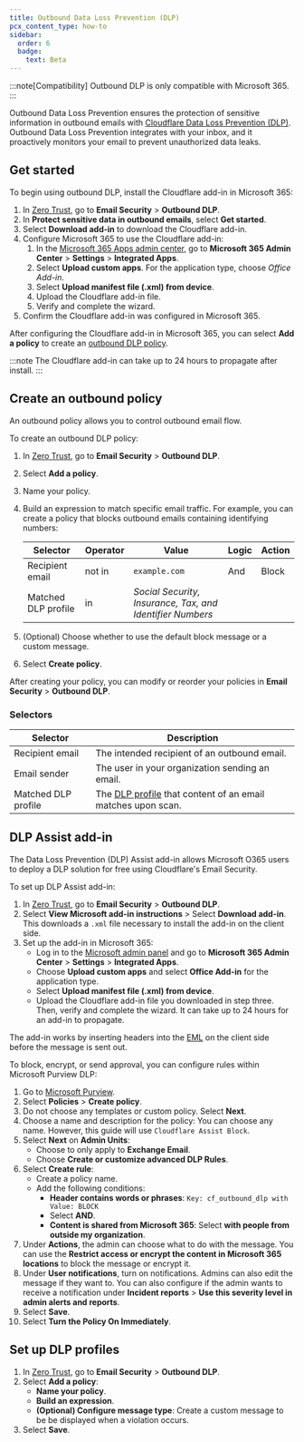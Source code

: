 ```yaml
---
title: Outbound Data Loss Prevention (DLP)
pcx_content_type: how-to
sidebar:
  order: 6
  badge:
    text: Beta
---
```



:::note[Compatibility]
Outbound DLP is only compatible with Microsoft 365.
:::

Outbound Data Loss Prevention ensures the protection of sensitive information in outbound emails with [Cloudflare Data Loss Prevention (DLP)](/cloudflare-one/policies/data-loss-prevention/). Outbound Data Loss Prevention integrates with your inbox, and it proactively monitors your email to prevent unauthorized data leaks.

## Get started

To begin using outbound DLP, install the Cloudflare add-in in Microsoft 365:

1. In [Zero Trust](https://one.dash.cloudflare.com), go to **Email Security** > **Outbound DLP**.
2. In **Protect sensitive data in outbound emails**, select **Get started**.
3. Select **Download add-in** to download the Cloudflare add-in.
4. Configure Microsoft 365 to use the Cloudflare add-in:
   1. In the [Microsoft 365 Apps admin center](https://config.office.com/), go to **Microsoft 365 Admin Center** > **Settings** > **Integrated Apps**.
   2. Select **Upload custom apps**. For the application type, choose _Office Add-in_.
   3. Select **Upload manifest file (.xml) from device**.
   4. Upload the Cloudflare add-in file.
   5. Verify and complete the wizard.
5. Confirm the Cloudflare add-in was configured in Microsoft 365.

After configuring the Cloudflare add-in in Microsoft 365, you can select **Add a policy** to create an [outbound DLP policy](#create-an-outbound-policy).

:::note
The Cloudflare add-in can take up to 24 hours to propagate after install.
:::

## Create an outbound policy

An outbound policy allows you to control outbound email flow.

To create an outbound DLP policy:

1. In [Zero Trust](https://one.dash.cloudflare.com), go to **Email Security** > **Outbound DLP**.
2. Select **Add a policy**.
3. Name your policy.
4. Build an expression to match specific email traffic. For example, you can create a policy that blocks outbound emails containing identifying numbers:

   | Selector            | Operator | Value                                                     | Logic | Action |
   | ------------------- | -------- | --------------------------------------------------------- | ----- | ------ |
   | Recipient email     | not in   | `example.com`                                             | And   | Block  |
   | Matched DLP profile | in       | _Social Security, Insurance, Tax, and Identifier Numbers_ |       |        |

5. (Optional) Choose whether to use the default block message or a custom message.
6. Select **Create policy**.

After creating your policy, you can modify or reorder your policies in **Email Security** > **Outbound DLP**.

### Selectors

| Selector            | Description                                                                                                                |
| ------------------- | -------------------------------------------------------------------------------------------------------------------------- |
| Recipient email     | The intended recipient of an outbound email.                                                                               |
| Email sender        | The user in your organization sending an email.                                                                            |
| Matched DLP profile | The [DLP profile](/cloudflare-one/policies/data-loss-prevention/dlp-profiles/) that content of an email matches upon scan. |

## DLP Assist add-in

The Data Loss Prevention (DLP) Assist add-in allows Microsoft O365 users to deploy a DLP solution for free using Cloudflare's Email Security.

To set up DLP Assist add-in:

1. In [Zero Trust](https://one.dash.cloudflare.com), go to **Email Security** > **Outbound DLP**.
2. Select **View Microsoft add-in instructions** > Select **Download add-in**. This downloads a `.xml` file necessary to install the add-in on the client side.
3. Set up the add-in in Microsoft 365:
    - Log in to the [Microsoft admin panel](https://security.microsoft.com/homepage) and go to **Microsoft 365 Admin Center** > **Settings** > **Integrated Apps**.
    - Choose **Upload custom apps** and select **Office Add-in** for the application type.
    - Select **Upload manifest file (.xml) from device**.
    - Upload the Cloudflare add-in file you downloaded in step three. Then, verify and complete the wizard. It can take up to 24 hours for an add-in to propagate.

The add-in works by inserting headers into the [EML](https://en.wikipedia.org/wiki/EML) on the client side before the message is sent out. 

To block, encrypt, or send approval, you can configure rules within Microsoft Purview DLP:

1. Go to [Microsoft Purview](https://purview.microsoft.com/datalossprevention/overview?tid=11648e1c-3d60-40e2-bf07-f8d481e48e2d).
2. Select **Policies** > **Create policy**.
3. Do not choose any templates or custom policy. Select **Next**.
4. Choose a name and description for the policy: You can choose any name. However, this guide will use `Cloudflare Assist Block`.
5. Select **Next** on **Admin Units**:
    - Choose to only apply to **Exchange Email**.
    - Choose **Create or customize advanced DLP Rules**.
6. Select **Create rule**:
    - Create a policy name.
    - Add the following conditions:
        - **Header contains words or phrases**: `Key: cf_outbound_dlp with Value: BLOCK`
        - Select **AND**.
        - **Content is shared from Microsoft 365**: Select **with people from outside my organization**.
7. Under **Actions**, the admin can choose what to do with the message. You can use the **Restrict access or encrypt the content in Microsoft 365 locations** to block the message or encrypt it.
8. Under **User notifications**, turn on notifications. Admins can also edit the message if they want to. You can also configure if the admin wants to receive a notification under **Incident reports** >  **Use this severity level in admin alerts and reports**.
9. Select **Save**.
10. Select **Turn the Policy On Immediately**.

## Set up DLP profiles

1. In [Zero Trust](https://one.dash.cloudflare.com), go to **Email Security** > **Outbound DLP**. 
2. Select **Add a policy**:
    - **Name your policy**.
    - **Build an expression**.
    - **(Optional) Configure message type**: Create a custom message to be be displayed when a violation occurs.
3. Select **Save**.